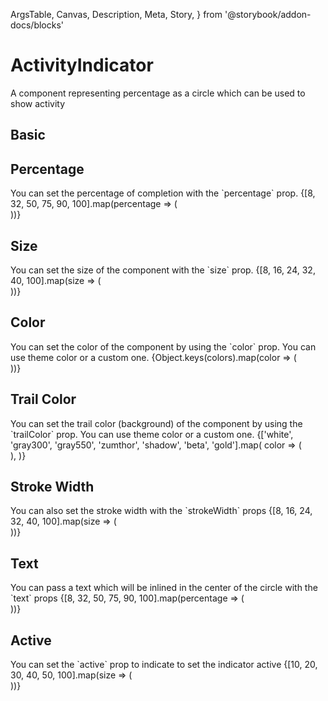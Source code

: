  ArgsTable,
  Canvas,
  Description,
  Meta,
  Story,
} from '@storybook/addon-docs/blocks'

<Meta title="Components/ActivityIndicator" component={ActivityIndicator} />

# ActivityIndicator

<Description>
  A component representing percentage as a circle which can be used to show
  activity
</Description>

## Basic

<Canvas>
  <Story name="Basic">
    <ActivityIndicator percentage={75} />
  </Story>
</Canvas>

## Percentage

<Description>
  You can set the percentage of completion with the `percentage` prop.
</Description>

<Canvas>
  <Story name="Percentage">
    {[8, 32, 50, 75, 90, 100].map(percentage => (
      <div style={{ display: 'inline-flex', marginRight: 8 }}>
        <ActivityIndicator
          key={`percent-${percentage}`}
          percentage={percentage}
        />
      </div>
    ))}
  </Story>
</Canvas>

## Size

<Description>
  You can set the size of the component with the `size` prop.
</Description>

<Canvas>
  <Story name="Size">
    {[8, 16, 24, 32, 40, 100].map(size => (
      <div style={{ display: 'inline-flex', marginRight: 8 }}>
        <ActivityIndicator key={`size-${size}`} percentage={75} size={size} />
      </div>
    ))}
  </Story>
</Canvas>

## Color

<Description>
  You can set the color of the component by using the `color` prop. You can use
  theme color or a custom one.
</Description>

<Canvas>
  <Story name="Color">
    {Object.keys(colors).map(color => (
      <div style={{ display: 'inline-flex', marginRight: 8 }}>
        <ActivityIndicator
          key={`color-${color}`}
          color={color}
          percentage={75}
        />
      </div>
    ))}
  </Story>
</Canvas>

## Trail Color

<Description>
  You can set the trail color (background) of the component by using the
  `trailColor` prop. You can use theme color or a custom one.
</Description>

<Canvas>
  <Story name="Trail Color">
    {['white', 'gray300', 'gray550', 'zumthor', 'shadow', 'beta', 'gold'].map(
      color => (
        <div style={{ display: 'inline-flex', marginRight: 8 }}>
          <ActivityIndicator
            key={`trailColor-${color}`}
            trailColor={color}
            percentage={75}
          />
        </div>
      ),
    )}
  </Story>
</Canvas>

## Stroke Width

<Description>
  You can also set the stroke width with the `strokeWidth` props
</Description>

<Canvas>
  <Story name="Stroke Width">
    {[8, 16, 24, 32, 40, 100].map(size => (
      <div style={{ display: 'inline-flex', marginRight: 8 }}>
        <ActivityIndicator
          key={`strokeWidth-${size}`}
          percentage={75}
          strokeWidth={size}
        />
      </div>
    ))}
  </Story>
</Canvas>

## Text

<Description>
  You can pass a text which will be inlined in the center of the circle with the
  `text` props
</Description>

<Canvas>
  <Story name="Text">
    {[8, 32, 50, 75, 90, 100].map(percentage => (
      <div style={{ display: 'inline-flex', marginRight: 8 }}>
        <ActivityIndicator
          key={`text-${percentage}`}
          percentage={percentage}
          text={`${percentage}%`}
          display="inline-flex"
        />
      </div>
    ))}
  </Story>
</Canvas>

## Active

<Description>
  You can set the `active` prop to indicate to set the indicator active
</Description>

<Canvas>
  <Story name="Active">
    {[10, 20, 30, 40, 50, 100].map(size => (
      <div style={{ display: 'inline-flex', marginRight: 8 }}>
        <ActivityIndicator key={`active-${size}`} size={size} active />
      </div>
    ))}
  </Story>
</Canvas>

<ArgsTable of={ActivityIndicator} />
